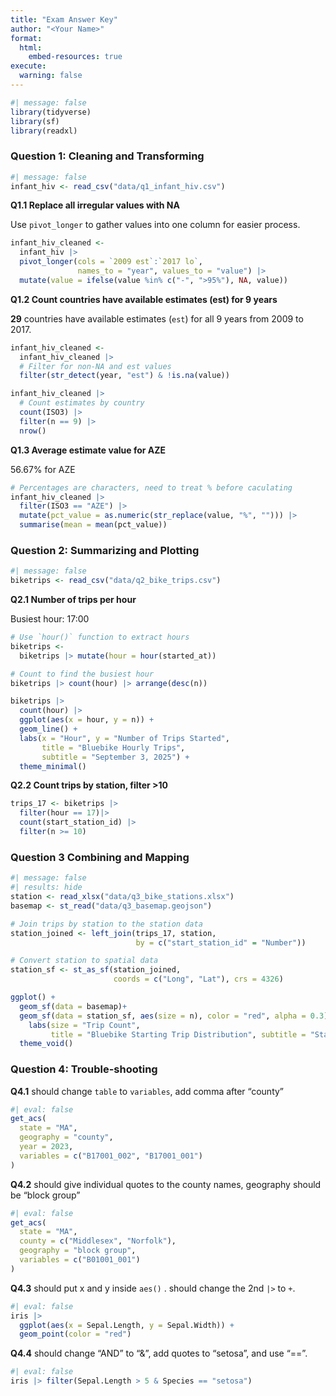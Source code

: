 ```yaml
---
title: "Exam Answer Key"
author: "<Your Name>"
format: 
  html:
    embed-resources: true
execute: 
  warning: false
---
```


```r
#| message: false
library(tidyverse)
library(sf)
library(readxl)
```

### **Question 1: Cleaning and Transforming**

```r
#| message: false
infant_hiv <- read_csv("data/q1_infant_hiv.csv")
```

**Q1.1 Replace all irregular values with NA**

Use `pivot_longer` to gather values into one column for easier process.

```r
infant_hiv_cleaned <- 
  infant_hiv |> 
  pivot_longer(cols = `2009 est`:`2017 lo`,
               names_to = "year", values_to = "value") |> 
  mutate(value = ifelse(value %in% c("-", ">95%"), NA, value))
```

**Q1.2 Count countries have available estimates (est) for 9 years**

**29** countries have available estimates (`est`) for all 9 years from 2009 to 2017.

```r
infant_hiv_cleaned <- 
  infant_hiv_cleaned |> 
  # Filter for non-NA and est values
  filter(str_detect(year, "est") & !is.na(value)) 

infant_hiv_cleaned |> 
  # Count estimates by country
  count(ISO3) |> 
  filter(n == 9) |> 
  nrow()
```

**Q1.3 Average estimate value for AZE**

56.67% for AZE

```r
# Percentages are characters, need to treat % before caculating
infant_hiv_cleaned |> 
  filter(ISO3 == "AZE") |>  
  mutate(pct_value = as.numeric(str_replace(value, "%", ""))) |> 
  summarise(mean = mean(pct_value))
```

### **Question 2: Summarizing and Plotting**

```r
#| message: false
biketrips <- read_csv("data/q2_bike_trips.csv")
```

**Q2.1 Number of trips per hour**

Busiest hour: 17:00

```r
# Use `hour()` function to extract hours
biketrips <- 
  biketrips |> mutate(hour = hour(started_at)) 

# Count to find the busiest hour
biketrips |> count(hour) |> arrange(desc(n))
```

```r
biketrips |> 
  count(hour) |> 
  ggplot(aes(x = hour, y = n)) +
  geom_line() +
  labs(x = "Hour", y = "Number of Trips Started",
       title = "Bluebike Hourly Trips",
       subtitle = "September 3, 2025") +
  theme_minimal() 
```

**Q2.2 Count trips by station, filter \>10**

```r
trips_17 <- biketrips |> 
  filter(hour == 17)|> 
  count(start_station_id) |> 
  filter(n >= 10)
```

### **Question 3 Combining and Mapping**

```r
#| message: false
#| results: hide
station <- read_xlsx("data/q3_bike_stations.xlsx")
basemap <- st_read("data/q3_basemap.geojson")
```

```r
# Join trips by station to the station data
station_joined <- left_join(trips_17, station, 
                            by = c("start_station_id" = "Number"))
```

```r
# Convert station to spatial data
station_sf <- st_as_sf(station_joined, 
                       coords = c("Long", "Lat"), crs = 4326)
```

```r
ggplot() +
  geom_sf(data = basemap)+
  geom_sf(data = station_sf, aes(size = n), color = "red", alpha = 0.3)+
    labs(size = "Trip Count",
         title = "Bluebike Starting Trip Distribution", subtitle = "Stations with more than 10 trips at the hour xx")+
  theme_void()
```

### **Question 4: Trouble-shooting**

**Q4.1** should change `table` to `variables`, add comma after "county"

```r
#| eval: false
get_acs(
  state = "MA",
  geography = "county",
  year = 2023,
  variables = c("B17001_002", "B17001_001")
)
```

**Q4.2** should give individual quotes to the county names, geography should be "block group"

```r
#| eval: false
get_acs(
  state = "MA",
  county = c("Middlesex", "Norfolk"),
  geography = "block group",
  variables = c("B01001_001")
)
```

**Q4.3** should put x and y inside `aes()` . should change the 2nd `|>` to `+`.

```r
#| eval: false
iris |> 
  ggplot(aes(x = Sepal.Length, y = Sepal.Width)) +
  geom_point(color = "red")
```

**Q4.4** should change "AND" to "&", add quotes to "setosa", and use "==".

```r
#| eval: false
iris |> filter(Sepal.Length > 5 & Species == "setosa")
```
